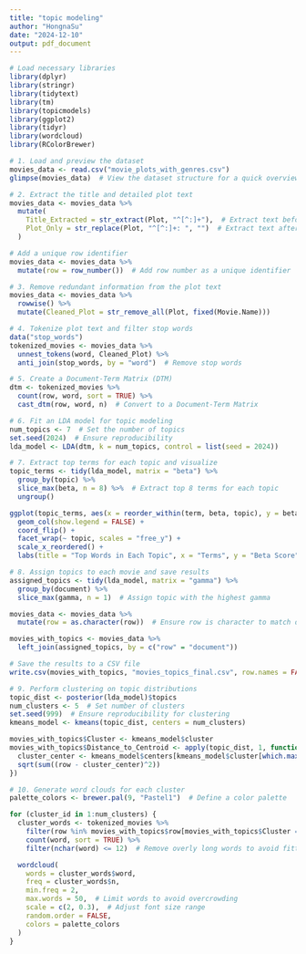 ---
title: "topic modeling"
author: "HongnaSu"
date: "2024-12-10"
output: pdf_document
---

```{r, echo=TRUE, warning=FALSE, message=FALSE}
# Load necessary libraries
library(dplyr)
library(stringr)
library(tidytext)
library(tm)
library(topicmodels)
library(ggplot2)
library(tidyr)
library(wordcloud)
library(RColorBrewer)

# 1. Load and preview the dataset
movies_data <- read.csv("movie_plots_with_genres.csv")  
glimpse(movies_data)  # View the dataset structure for a quick overview

# 2. Extract the title and detailed plot text
movies_data <- movies_data %>%
  mutate(
    Title_Extracted = str_extract(Plot, "^[^:]+"),  # Extract text before the colon as the title
    Plot_Only = str_replace(Plot, "^[^:]+: ", "")  # Extract text after the colon as the detailed plot
  )

# Add a unique row identifier
movies_data <- movies_data %>%
  mutate(row = row_number())  # Add row number as a unique identifier

# 3. Remove redundant information from the plot text
movies_data <- movies_data %>%
  rowwise() %>%
  mutate(Cleaned_Plot = str_remove_all(Plot, fixed(Movie.Name)))

# 4. Tokenize plot text and filter stop words
data("stop_words")
tokenized_movies <- movies_data %>%
  unnest_tokens(word, Cleaned_Plot) %>%
  anti_join(stop_words, by = "word")  # Remove stop words

# 5. Create a Document-Term Matrix (DTM)
dtm <- tokenized_movies %>%
  count(row, word, sort = TRUE) %>%
  cast_dtm(row, word, n)  # Convert to a Document-Term Matrix

# 6. Fit an LDA model for topic modeling
num_topics <- 7  # Set the number of topics
set.seed(2024)  # Ensure reproducibility
lda_model <- LDA(dtm, k = num_topics, control = list(seed = 2024))

# 7. Extract top terms for each topic and visualize
topic_terms <- tidy(lda_model, matrix = "beta") %>%
  group_by(topic) %>%
  slice_max(beta, n = 8) %>%  # Extract top 8 terms for each topic
  ungroup()

ggplot(topic_terms, aes(x = reorder_within(term, beta, topic), y = beta, fill = as.factor(topic))) +
  geom_col(show.legend = FALSE) +
  coord_flip() +
  facet_wrap(~ topic, scales = "free_y") +
  scale_x_reordered() +
  labs(title = "Top Words in Each Topic", x = "Terms", y = "Beta Score")

# 8. Assign topics to each movie and save results
assigned_topics <- tidy(lda_model, matrix = "gamma") %>%
  group_by(document) %>%
  slice_max(gamma, n = 1)  # Assign topic with the highest gamma

movies_data <- movies_data %>%
  mutate(row = as.character(row))  # Ensure row is character to match document type

movies_with_topics <- movies_data %>%
  left_join(assigned_topics, by = c("row" = "document"))

# Save the results to a CSV file
write.csv(movies_with_topics, "movies_topics_final.csv", row.names = FALSE)

# 9. Perform clustering on topic distributions
topic_dist <- posterior(lda_model)$topics
num_clusters <- 5  # Set number of clusters
set.seed(999)  # Ensure reproducibility for clustering
kmeans_model <- kmeans(topic_dist, centers = num_clusters)

movies_with_topics$Cluster <- kmeans_model$cluster
movies_with_topics$Distance_to_Centroid <- apply(topic_dist, 1, function(row) {
  cluster_center <- kmeans_model$centers[kmeans_model$cluster[which.max(row)], ]
  sqrt(sum((row - cluster_center)^2))
})

# 10. Generate word clouds for each cluster
palette_colors <- brewer.pal(9, "Pastel1")  # Define a color palette

for (cluster_id in 1:num_clusters) {
  cluster_words <- tokenized_movies %>%
    filter(row %in% movies_with_topics$row[movies_with_topics$Cluster == cluster_id]) %>%
    count(word, sort = TRUE) %>%
    filter(nchar(word) <= 12)  # Remove overly long words to avoid fitting issues

  wordcloud(
    words = cluster_words$word,
    freq = cluster_words$n,
    min.freq = 2,
    max.words = 50,  # Limit words to avoid overcrowding
    scale = c(2, 0.3),  # Adjust font size range
    random.order = FALSE,
    colors = palette_colors
  )
}
```
